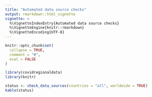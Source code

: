 ```yaml
---
title: "Automated data source checks"
output: rmarkdown::html_vignette
vignette: >
  %\VignetteIndexEntry{Automated data source checks}
  %\VignetteEngine{knitr::rmarkdown}
  %\VignetteEncoding{UTF-8}
---
```


```r
knitr::opts_chunk$set(
  collapse = TRUE,
  comment = "#",
  eval = FALSE
)
```

```r
library(covidregionaldata)
library(knitr)
```

```r
status <- check_data_sources(countries = "all", worldwide = TRUE)
kable(status)
```
